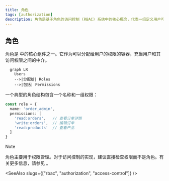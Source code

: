 ```yaml
---
title: 角色
tags: [authorization]
description: 角色是基于角色的访问控制 (RBAC) 系统中的核心概念，代表一组定义用户可以执行哪些操作的权限，为管理和分配用户访问权限提供了一种有效的方法。
---
```


## 角色

角色是 <Ref slug="rbac" /> 中的核心组件之一。它作为可以分配给用户的权限的容器，充当用户和其访问权限之间的中介。

```mermaid
  graph LR
    Users
    -->|分配给| Roles
    -->|包括| Permissions
```

一个典型的角色结构包含一个名称和一组权限：

```typescript
const role = {
  name: 'order_admin',
  permissions: [
    'read:orders',   // 查看订单详情
    'write:orders',  // 编辑订单
    'read:products'  // 查看产品
  ]
}
```

> [!Note]
> 角色主要用于权限管理。对于访问控制的实现，建议直接检查权限而不是角色。有关更多信息，请参见 <Ref slug="rbac" />。

<SeeAlso slugs={["rbac", "authorization", "access-control"]} />